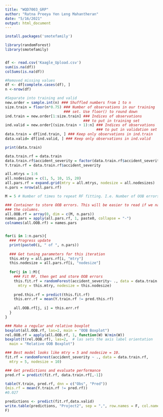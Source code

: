 ```yaml
---
title: "WQD7003_GRP"
author: "Ratna Preeya Yen Leng Mahantheran"
date: "5/16/2021"
output: html_document
---
```


```r
install.packages('smotefamily')

library(randomForest)
library(smotefamily)


df <- read.csv('Kaagle_Upload.csv')
sum(is.na(df))
colSums(is.na(df))

#Removed missing values
df <- df[complete.cases(df), ]
n <-nrow(df)

#Separate into training and valid
new.order = sample.int(n) ### Shuffled numbers from 1 to n
size.train = floor(n*0.75) ### Number of observations in our training
                           ### set. Use floor() to round down
ind.train = new.order[1:size.train] ### Indices of observations
                                    ### to put in training set
ind.valid = new.order[(size.train + 1):n] ### Indices of observations
                                          ### to put in validation set
data.train = df[ind.train, ] ### Keep only observations in ind.train
data.valid= df[ind.valid, ] ### Keep only observations in ind.valid

print(data.train)

data.train.rf = data.train
data.train.rf$accident_severity = factor(data.train.rf$accident_severity)
Y.train.rf = data.train.rf$accident_severity

all.mtrys = 1:6
all.nodesizes = c(1, 5, 10, 15, 20)
all.pars.rf = expand.grid(mtry = all.mtrys, nodesize = all.nodesizes)
n.pars = nrow(all.pars.rf)

M = 5 # Number of times to repeat RF fitting. I.e. Number of OOB errors

### Container to store OOB errors. This will be easier to read if we name
### the columns.
all.OOB.rf = array(0, dim = c(M, n.pars))
names.pars = apply(all.pars.rf, 1, paste0, collapse = "-")
colnames(all.OOB.rf) = names.pars


for(i in 1:n.pars){
  ### Progress update
  print(paste0(i, " of ", n.pars))
  
  ### Get tuning parameters for this iteration
  this.mtry = all.pars.rf[i, "mtry"]
  this.nodesize = all.pars.rf[i, "nodesize"]
  
  for(j in 1:M){
    ### Fit RF, then get and store OOB errors
    this.fit.rf = randomForest(accident_severity~ ., data = data.train.rf,
      mtry = this.mtry, nodesize = this.nodesize)
    
    pred.this.rf = predict(this.fit.rf)
    this.err.rf = mean(Y.train.rf != pred.this.rf)
    
    all.OOB.rf[j, i] = this.err.rf
  }
}

### Make a regular and relative boxplot
boxplot(all.OOB.rf, las=2, main = "OOB Boxplot")
rel.OOB.rf = apply(all.OOB.rf, 1, function(W) W/min(W))
boxplot(t(rel.OOB.rf), las=2,  # las sets the axis label orientation
  main = "Relative OOB Boxplot") 

### Best model looks like mtry = 5 and nodesize = 10.
fit.rf = randomForest(accident_severity ~ ., data = data.train.rf,
  mtry = 5, nodesize = 10)

### Get predictions and evaluate performance
pred.rf = predict(fit.rf, data.train.rf[,-1])

table(Y.train, pred.rf, dnn = c("Obs", "Pred"))
(mis.rf = mean(Y.train.rf != pred.rf))
#0.027

predictions <- predict(fit.rf,data.valid)
write.table(predictions, "Project2", sep = ",", row.names = F, col.names =
F)

```